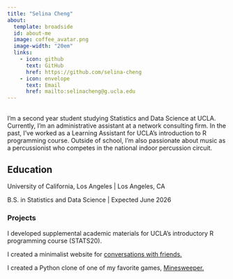 ```yaml
---
title: "Selina Cheng"
about:
  template: broadside
  id: about-me
  image: coffee_avatar.png
  image-width: "20em"
  links:
    - icon: github
      text: GitHub
      href: https://github.com/selina-cheng
    - icon: envelope
      text: Email
      href: mailto:selinacheng@g.ucla.edu
---
```


##

::: {#about-me}

I'm a second year student studying Statistics and Data Science at UCLA. Currently, I'm an administrative assistant at a network consulting firm. In the past, I've worked as a Learning Assistant for UCLA's introduction to R programming course. Outside of school, I'm also passionate about music as a percussionist who competes in the national indoor percussion circuit. 

## Education

University of California, Los Angeles | Los Angeles, CA

B.S. in Statistics and Data Science | Expected June 2026

:::

### Projects

I developed supplemental academic materials for UCLA's introductory R programming course (STATS20).

I created a minimalist website for [conversations with friends.](https://selina-cheng.github.io/questions-website/)

I created a Python clone of one of my favorite games, [Minesweeper.](https://github.com/selina-cheng/minesweeper)
